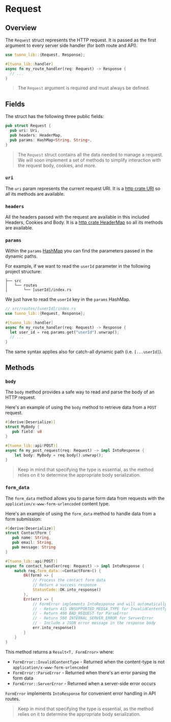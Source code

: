 
<MetaTags
  title="Tuono - Request"
  canonical="https://tuono.dev/documentation/server-utilities/request"
  description="Read the HTTP request with the Request struct"
/>

# Request

## Overview

The `Request` struct represents the HTTP request.
It is passed as the first argument to every server side handler (for both route and API).

```rs
use tuono_lib::{Request, Response};

#[tuono_lib::handler]
async fn my_route_handler(req: Request) -> Response {
  // ...
}
```

> The `Request` argument is required and must always be defined.

## Fields

The struct has the following three public fields:

```rs
pub struct Request {
  pub uri: Uri,
  pub headers: HeaderMap,
  pub params: HashMap<String, String>,
}
```

> The `Request` struct contains all the data needed to manage a request.
> We will soon implement a set of methods to simplify interaction with
> the request body, cookies, and more.

### `uri`

The `uri` param represents the current request URI.
It is a [http crate URI](https://docs.rs/http/latest/http/uri/struct.Uri.html)
so all its methods are available.

### `headers`

All the headers passed with the request are available in this included Headers, Cookies and Body.
It is a [http crate HeaderMap](https://docs.rs/http/1.2.0/http/header/struct.HeaderMap.html)
so all its methods are available.

### `params`

Within the `params` [HashMap](https://doc.rust-lang.org/std/collections/hash_map/struct.HashMap.html)
you can find the parameters passed in the dynamic paths.

For example, if we want to read the `userId` parameter in the following project structure:

```text
├── src
│   └── routes
│       └── [userId]/index.rs
```

We just have to read the `userId` key in the `params` HashMap.

```rs
// src/routes/[userId]/index.rs
use tuono_lib::{Request, Response};

#[tuono_lib::handler]
async fn my_route_handler(req: Request) -> Response {
  let user_id = req.params.get("userId").unwrap();
  // ...
}
```

The same syntax applies also for catch-all dynamic path (i.e. `[...userId]`).

## Methods

### `body`

The `body` method provides a safe way to read and parse the body of an HTTP request.

Here's an example of using the `body` method to retrieve data from a `POST` request.

```rs
#[derive(Deserialize)]
struct MyBody {
   pub field: u8
}

#[tuono_lib::api(POST)]
async fn my_post_request(req: Request) -> impl IntoResponse {
    let body: MyBody = req.body().unwrap();
}
```

> Keep in mind that specifying the type is essential, as the method relies on it to determine the appropriate body serialization.

### `form_data`

The `form_data` method allows you to parse form data from requests with the `application/x-www-form-urlencoded` content type.

Here's an example of using the `form_data` method to handle data from a form submission:

```rs
#[derive(Deserialize)]
struct ContactForm {
   pub name: String,
   pub email: String,
   pub message: String
}

#[tuono_lib::api(POST)]
async fn contact_handler(req: Request) -> impl IntoResponse {
    match req.form_data::<ContactForm>() {
        Ok(form) => {
            // Process the contact form data
            // Return a success response
            StatusCode::OK.into_response()
        },
        Err(err) => {
            // FormError implements IntoResponse and will automatically:
            // - Return 415 UNSUPPORTED_MEDIA_TYPE for InvalidContentType
            // - Return 400 BAD_REQUEST for ParseError
            // - Return 500 INTERNAL_SERVER_ERROR for ServerError
            // - Include a JSON error message in the response body
            err.into_response()
        }
    }
}
```

This method returns a `Result<T, FormError>` where:

- `FormError::InvalidContentType` - Returned when the content-type is not `application/x-www-form-urlencoded`
- `FormError::ParseError` - Returned when there's an error parsing the form data
- `FormError::ServerError` - Returned when a server-side error occurs

`FormError` implements `IntoResponse` for convenient error handling in API routes.

> Keep in mind that specifying the type is essential, as the method relies on it to determine the appropriate body serialization.
